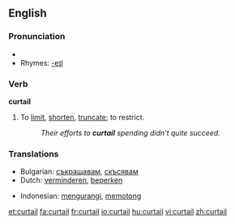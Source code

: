 ==English==
===Pronunciation===
*{{audio|en-us-curtail.ogg|Audio (US)}}
*Rhymes: [[Rhymes:English:-eɪl|-eɪl]]

===Verb===
'''curtail'''
#To [[limit]], [[shorten]], [[truncate]]; to restrict.
#:''Their efforts to '''curtail''' spending didn't quite succeed.''

===Translations===
{{top}}
*Bulgarian: [[съкращавам]], [[скъсявам]]
*Dutch: [[verminderen]], [[beperken]]
{{mid}}
*Indonesian: [[kurang|mengurangi]], [[potong|memotong]]
{{bottom}}

[[et:curtail]]
[[fa:curtail]]
[[fr:curtail]]
[[io:curtail]]
[[hu:curtail]]
[[vi:curtail]]
[[zh:curtail]]